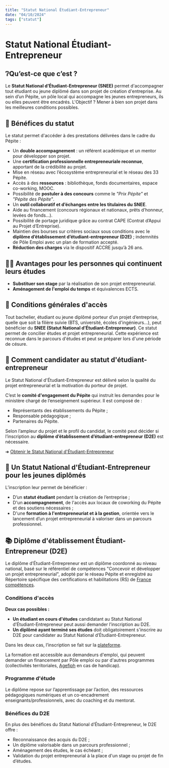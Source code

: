 ```yaml
---
title: "Statut National Étudiant-Entrepreneur"
date: "04/10/2024"
tags: ["statut"]
---
```


# Statut National Étudiant-Entrepreneur

## ❔Qu’est-ce que c’est ?

Le **Statut National d’Étudiant-Entrepreneur (SNEE)** permet d'accompagner tout étudiant ou jeune diplômé dans son projet de création d'entreprise. Au sein d’un Pépite, un pôle local qui accompagne les jeunes entrepreneurs, ils ou elles peuvent être encadrés. L'Objectif ? Mener à bien son projet dans les meilleures conditions possibles.

## 🎁 Bénéfices du statut

Le statut permet d'accéder à des prestations délivrées dans le cadre du Pépite :

- Un **double accompagnement** : un référent académique et un mentor pour développer son projet.
- Une **certification professionnelle entrepreneuriale reconnue**, apportant de la crédibilité au projet.
- Mise en réseau avec l’écosystème entrepreneurial et le réseau des 33 Pépite.
- Accès à des **ressources** : bibliothèque, fonds documentaires, espace co-working, MOOC.
- Possibilité de **postuler à des concours** comme le *"Prix Pépite"* et *"Pépite des Pépite"*.
- Un **outil collaboratif et d’échanges entre les titulaires du SNEE**.
- Aide au financement (concours régionaux et nationaux, prêts d’honneur, levées de fonds…).
- Possibilité de portage juridique grâce au contrat CAPE (Contrat d’Appui au Projet d’Entreprise).
- Maintien des bourses sur critères sociaux sous conditions avec le **diplôme d’établissement d’étudiant-entrepreneur (D2E)** ; indemnités de Pôle Emploi avec un plan de formation accepté.
- **Réduction des charges** via le dispositif ACCRE jusqu’à 26 ans.

## 🧑‍🎓 Avantages pour les personnes qui continuent leurs études

- **Substituer son stage** par la réalisation de son projet entrepreneurial.
- **Aménagement de l'emploi du temps** et équivalences ECTS.

## 🛃 Conditions générales d'accès

Tout bachelier, étudiant ou jeune diplômé porteur d’un projet d’entreprise, quelle que soit la filière suivie (BTS, université, écoles d'ingénieurs...), peut bénéficier du **SNEE (Statut National d’Étudiant-Entrepreneur)**. Ce statut permet de concilier études et projet entrepreneurial. Cette expérience est reconnue dans le parcours d'études et peut se préparer lors d'une période de césure.

## 🤝 Comment candidater au statut d'étudiant-entrepreneur

Le Statut National d'Étudiant-Entrepreneur est délivré selon la qualité du projet entrepreneurial et la motivation du porteur de projet.

C’est le **comité d'engagement du Pépite** qui instruit les demandes pour le ministère chargé de l’enseignement supérieur. Il est composé de :

- Représentants des établissements du Pépite ;
- Responsable pédagogique ;
- Partenaires du Pépite.

Selon l’ampleur du projet et le profil du candidat, le comité peut décider si l’inscription au **diplôme d’établissement d’étudiant-entrepreneur (D2E)** est nécessaire.

➜ [Obtenir le Statut National d'Étudiant-Entrepreneur](https://snee.enseignementsup-recherche.gouv.fr/)

## 💼 Un Statut National d'Étudiant-Entrepreneur pour les jeunes diplômés

L’inscription leur permet de bénéficier :

- D’un **statut étudiant** pendant la création de l’entreprise ;
- D'un **accompagnement**, de l'accès aux locaux de coworking du Pépite et des soutiens nécessaires ;
- D'une **formation à l'entrepreneuriat et à la gestion**, orientée vers le lancement d’un projet entrepreneurial à valoriser dans un parcours professionnel.

## 📚 Diplôme d'établissement Étudiant-Entrepreneur (D2E)

Le diplôme d’Étudiant-Entrepreneur est un diplôme coordonné au niveau national, basé sur le référentiel de compétences "Concevoir et développer un projet entrepreneurial", adopté par le réseau Pépite et enregistré au Répertoire spécifique des certifications et habilitations (RS) de [France compétences](https://www.francecompetences.fr/recherche/rs/5510/).

### Conditions d'accès

**Deux cas possibles :**

- **Un étudiant en cours d'études** candidatant au Statut National d’Étudiant-Entrepreneur peut aussi demander l’inscription au D2E.
- **Un diplômé ayant terminé ses études** doit obligatoirement s'inscrire au D2E pour candidater au Statut National d’Étudiant-Entrepreneur.

Dans les deux cas, l’inscription se fait sur la [plateforme](https://snee.enseignementsup-recherche.gouv.fr/).

La formation est accessible aux demandeurs d'emploi, qui peuvent demander un financement par Pôle emploi ou par d'autres programmes (collectivités territoriales, [Agefiph](https://www.agefiph.fr/) en cas de handicap).

### Programme d'étude

Le diplôme repose sur l’apprentissage par l’action, des ressources pédagogiques numériques et un co-encadrement enseignants/professionnels, avec du coaching et du mentorat.

### Bénéfices du D2E

En plus des bénéfices du Statut National d’Étudiant-Entrepreneur, le D2E offre :

- Reconnaissance des acquis du D2E ;
- Un diplôme valorisable dans un parcours professionnel ;
- Aménagement des études, le cas échéant ;
- Validation du projet entrepreneurial à la place d'un stage ou projet de fin d’études.